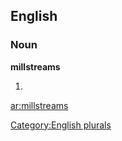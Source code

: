 
==English==

===Noun===
'''millstreams'''

# {{plural of|[[millstream]]}}

[[Category:English plurals]]

[[ar:millstreams]]